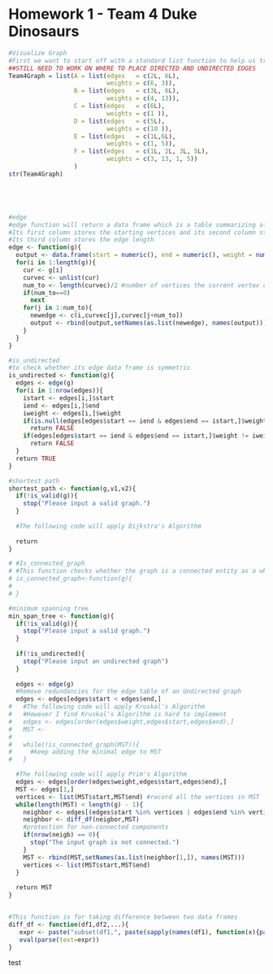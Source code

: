 Homework 1 - Team 4 Duke Dinosaurs
========================================================
```r
#Visualize Graph
#First we want to start off with a standard list function to help us transition to the "edge" function below
##STILL NEED TO WORK ON WHERE TO PLACE DIRECTED AND UNDIRECTED EDGES
Team4Graph = list(A = list(edges   = c(2L, 6L),
                           weights = c(6, 3)),
                  B = list(edges   = c(3L, 6L),
                           weights = c(4, 13)),
                  C = list(edges   = c(6L),
                           weights = c(1 )),
                  D = list(edges   = c(5L),
                           weights = c(10 )),
                  E = list(edges   = c(1L,6L),
                           weights = c(1, 5)),
                  F = list(edges   = c(1L, 2L, 3L, 5L),
                           weights = c(3, 13, 1, 5))
                  )
str(Team4Graph)





#edge
#edge function will return a data frame which is a table summarizing all edges.
#Its first column stores the starting vertices and its second column stores the ending vertics
#Its third column stores the edge length
edge <- function(g){
  output <- data.frame(start = numeric(), end = numeric(), weight = numeric())
  for(i in 1:length(g)){
    cur <- g[i]
    curvec <- unlist(cur)
    num_to <- length(curvec)/2 #number of vertices the current vertex can go to
    if(num_to==0)
      next
    for(j in 1:num_to){
      newedge <- c(i,curvec[j],curvec[j+num_to])
      output <- rbind(output,setNames(as.list(newedge), names(output)))
    }
  }
}

#is_undirected
#to check whether its edge data frame is symmetric
is_undirected <- function(g){
  edges <- edge(g)
  for(i in 1:nrow(edges)){
    istart <- edges[i,]$start
    iend <- edges[i,]$end
    iweight <- edges[i,]$weight
    if(is.null(edges[edges$start == iend & edges$end == istart,]$weight))
      return FALSE
    if(edges[edges$start == iend & edges$end == istart,]$weight != iweight)
      return FALSE
  } 
  return TRUE
}

#shortest path
shortest_path <- function(g,v1,v2){
  if(!is_valid(g)){
    stop("Please input a valid graph.")
  }
  
  #The following code will apply Dijkstra's Algorithm
  
  return
}

# #Is_connected_graph
# #This function checks whether the graph is a connected entity as a whole
# is_connected_graph<-function(g){
#   
# }

#minimum spanning tree
min_span_tree <- function(g){
  if(!is_valid(g)){
    stop("Please input a valid graph.")
  }
  
  if(!is_undirected){
    stop("Please input an undirected graph")
  }
  
  edges <- edge(g)
  #Remove redundancies for the edge table of an Undirected graph
  edges <- edges[edges$start < edges$end,]
#   #The following code will apply Kruskal's Algorithm
#   #However I find Kruskal's Algorithm is hard to implement
#   edges <- edges[order(edges$weight,edges$start,edges$end),]
#   MST <- 
#   
#   while(!is_connected_graph(MST)){
#     #keep adding the minimal edge to MST
#   }

  #The following code will apply Prim's Algorithm
  edges <- edges[order(edges$weight,edges$start,edges$end),]
  MST <- edges[1,]
  vertices <- list(MST$start,MST$end) #record all the vertices in MST
  while(length(MST) < length(g) - 1){
    neighbor <- edges[(edges$start %in% vertices | edges$end %in% vertices) & (!(edges$start %in% vertices) | !(edges$end %in% vertices)),]
    neighbor <- diff_df(neigbor,MST)
    #protection for non-connected components
    if(nrow(neigb) == 0){
      stop("The input graph is not connected.")
    }
    MST <- rbind(MST,setNames(as.list(neighbor[1,]), names(MST)))
    vertices <- list(MST$start,MST$end)
  }
  
  return MST
}


#This function is for taking difference between two data frames
diff_df <- function(df1,df2,...){
   expr <- paste("subset(df1,", paste(sapply(names(df1), function(x){paste("!(", x, " %in% df2$", x, ")", sep="")}), collapse=" | "), ")")
   eval(parse(text=expr))
}
```
test
